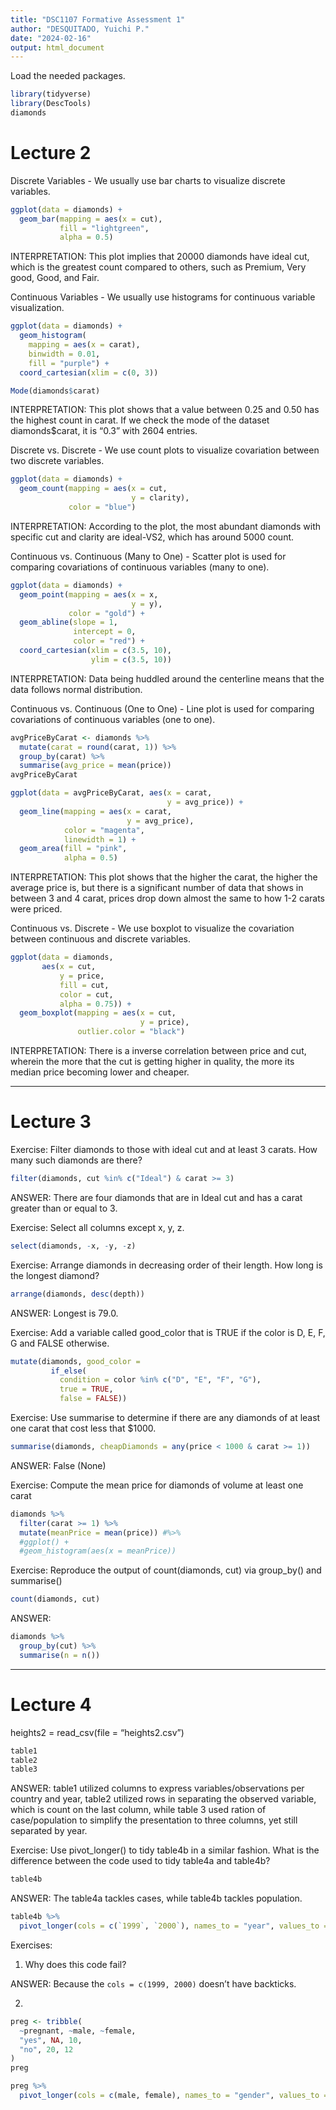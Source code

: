 ---
title: "DSC1107 Formative Assessment 1"
author: "DESQUITADO, Yuichi P."
date: "2024-02-16"
output: html_document
---

Load the needed packages.

```{r}
library(tidyverse)
library(DescTools)
diamonds
```

# **Lecture 2**

Discrete Variables - We usually use bar charts to visualize discrete variables.

```{r}
ggplot(data = diamonds) +
  geom_bar(mapping = aes(x = cut),
           fill = "lightgreen",
           alpha = 0.5)
```

INTERPRETATION: This plot implies that 20000 diamonds have ideal cut, which is the greatest count compared to others, such as Premium, Very good, Good, and Fair.


Continuous Variables - We usually use histograms for continuous variable visualization.

```{r}
ggplot(data = diamonds) +
  geom_histogram(
    mapping = aes(x = carat),
    binwidth = 0.01,
    fill = "purple") +
  coord_cartesian(xlim = c(0, 3))

Mode(diamonds$carat)
```

INTERPRETATION: This plot shows that a value between 0.25 and 0.50 has the highest count in carat. If we check the mode of the dataset diamonds$carat, it is "0.3" with 2604 entries.

Discrete vs. Discrete - We use count plots to visualize covariation between two discrete variables.

```{r}
ggplot(data = diamonds) + 
  geom_count(mapping = aes(x = cut,
                           y = clarity),
             color = "blue")
```

INTERPRETATION: According to the plot, the most abundant diamonds with specific cut and clarity are ideal-VS2, which has around 5000 count.

Continuous vs. Continuous (Many to One) - Scatter plot is used for comparing covariations of continuous variables (many to one).

```{r}
ggplot(data = diamonds) +
  geom_point(mapping = aes(x = x,
                           y = y),
             color = "gold") +
  geom_abline(slope = 1,
              intercept = 0, 
              color = "red") + 
  coord_cartesian(xlim = c(3.5, 10), 
                  ylim = c(3.5, 10))
```

INTERPRETATION: Data being huddled around the centerline means that the data follows normal distribution.

Continuous vs. Continuous (One to One) - Line plot is used for comparing covariations of continuous variables (one to one).

```{r}
avgPriceByCarat <- diamonds %>%
  mutate(carat = round(carat, 1)) %>%
  group_by(carat) %>%
  summarise(avg_price = mean(price))
avgPriceByCarat

ggplot(data = avgPriceByCarat, aes(x = carat,
                                   y = avg_price)) + 
  geom_line(mapping = aes(x = carat,
                          y = avg_price),
            color = "magenta",
            linewidth = 1) +
  geom_area(fill = "pink",
            alpha = 0.5)
```

INTERPRETATION: This plot shows that the higher the carat, the higher the average price is, but there is a significant number of data that shows in between 3 and 4 carat, prices drop down almost the same to how 1-2 carats were priced.

Continuous vs. Discrete - We use boxplot to visualize the covariation between continuous and discrete variables.

```{r}
ggplot(data = diamonds,
       aes(x = cut,
           y = price,
           fill = cut,
           color = cut,
           alpha = 0.75)) +
  geom_boxplot(mapping = aes(x = cut,
                             y = price),
               outlier.color = "black")
```

INTERPRETATION: There is a inverse correlation between price and cut, wherein the more that the cut is getting higher in quality, the more its median price becoming lower and cheaper.

---

# **Lecture 3**

Exercise: Filter diamonds to those with ideal cut and at least 3 carats. How many such diamonds are there?

```{r}
filter(diamonds, cut %in% c("Ideal") & carat >= 3)
```

ANSWER: There are four diamonds that are in Ideal cut and has a carat greater than or equal to 3.

Exercise: Select all columns except x, y, z.

```{r}
select(diamonds, -x, -y, -z)
```

Exercise: Arrange diamonds in decreasing order of their length. How long is the longest diamond?

```{r}
arrange(diamonds, desc(depth))
```

ANSWER: Longest is 79.0.

Exercise: Add a variable called good_color that is TRUE if the color is D, E, F, G and FALSE otherwise.

```{r}
mutate(diamonds, good_color =
         if_else(
           condition = color %in% c("D", "E", "F", "G"),
           true = TRUE,
           false = FALSE))
```

Exercise: Use summarise to determine if there are any diamonds of at least one carat that cost less that $1000.

```{r}
summarise(diamonds, cheapDiamonds = any(price < 1000 & carat >= 1))
```

ANSWER: False (None)

Exercise: Compute the mean price for diamonds of volume at least one carat

```{r}
diamonds %>%
  filter(carat >= 1) %>%
  mutate(meanPrice = mean(price)) #%>%
  #ggplot() + 
  #geom_histogram(aes(x = meanPrice))
```

Exercise: Reproduce the output of count(diamonds, cut) via group_by() and summarise()

```{r}
count(diamonds, cut)
```
ANSWER:

```{r}
diamonds %>%
  group_by(cut) %>%
  summarise(n = n())
```

------

# **Lecture 4**

heights2 = read_csv(file = "heights2.csv") 

```{r}
table1
table2
table3
```
ANSWER: table1 utilized columns to express variables/observations per country and year, table2 utilized rows in separating the observed variable, which is count on the last column, while table 3 used ration of case/population to simplify the presentation to three columns, yet still separated by year.

Exercise: Use pivot_longer() to tidy table4b in a similar fashion. What is the difference between the code
used to tidy table4a and table4b?

```{r}
table4b
```

ANSWER: The table4a tackles cases, while table4b tackles population.

```{r}
table4b %>%
  pivot_longer(cols = c(`1999`, `2000`), names_to = "year", values_to = "population")
```

Exercises:

1. Why does this code fail?

ANSWER: Because the ``cols = c(1999, 2000)`` doesn't have backticks.

2. 

```{r}
preg <- tribble(
  ~pregnant, ~male, ~female,
  "yes", NA, 10,
  "no", 20, 12
)
preg
```

```{r}
preg %>%
  pivot_longer(cols = c(male, female), names_to = "gender", values_to = "Answer")
```

